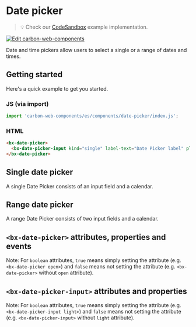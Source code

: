 
# Date picker

> 💡 Check our
> [CodeSandbox](https://codesandbox.io/s/github/carbon-design-system/carbon-web-components/tree/main/examples/codesandbox/basic/components/date-picker)
> example implementation.

[![Edit carbon-web-components](https://codesandbox.io/static/img/play-codesandbox.svg)](https://codesandbox.io/s/github/carbon-design-system/carbon-web-components/tree/main/examples/codesandbox/basic/components/date-picker)

Date and time pickers allow users to select a single or a range of dates and times.

## Getting started

Here's a quick example to get you started.

### JS (via import)

```javascript
import 'carbon-web-components/es/components/date-picker/index.js';
```

### HTML

```html
<bx-date-picker>
  <bx-date-picker-input kind="single" label-text="Date Picker label" placeholder="mm/dd/yyyy"> </bx-date-picker-input>
</bx-date-picker>
```

## Single date picker

A single Date Picker consists of an input field and a calendar.

<Preview withToolbar>
  <Story id="components-date-picker--single-with-calendar" height="480px" />
</Preview>

## Range date picker

A range Date Picker consists of two input fields and a calendar.

<Preview withToolbar>
  <Story id="components-date-picker--range-with-calendar" height="480px" />
</Preview>

## `<bx-date-picker>` attributes, properties and events

Note: For `boolean` attributes, `true` means simply setting the attribute (e.g. `<bx-date-picker open>`) and `false` means not setting the attribute (e.g. `<bx-date-picker>` without `open` attribute).

<Props of="bx-date-picker" />

## `<bx-date-picker-input>` attributes and properties

Note: For `boolean` attributes, `true` means simply setting the attribute (e.g. `<bx-date-picker-input light>`) and `false` means not setting the attribute (e.g. `<bx-date-picker-input>` without `light` attribute).

<Props of="bx-date-picker-input" />
